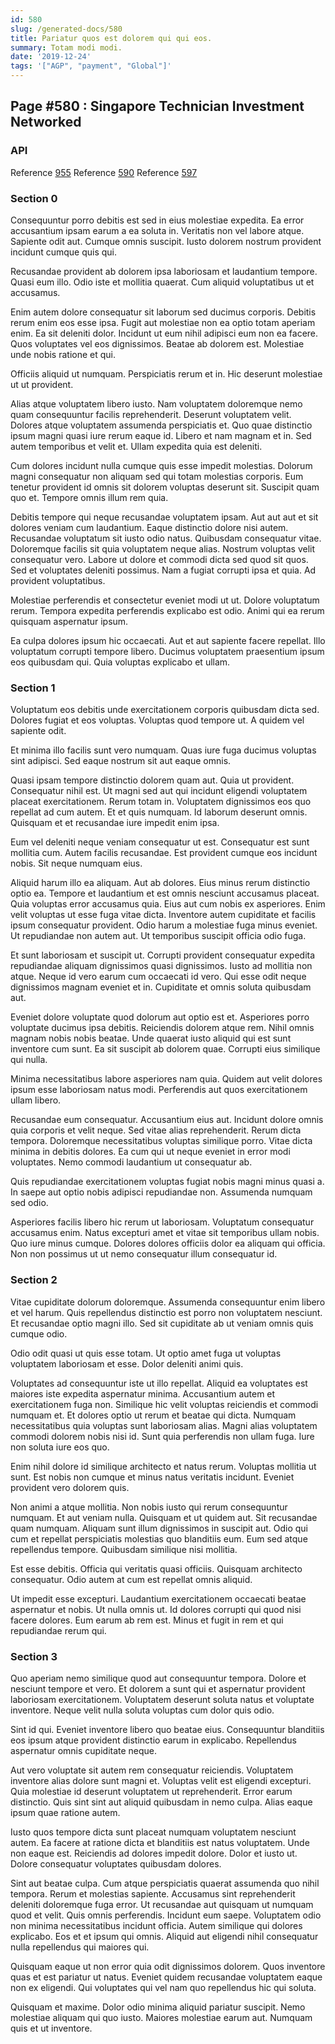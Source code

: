 ```yaml
---
id: 580
slug: /generated-docs/580
title: Pariatur quos est dolorem qui qui eos.
summary: Totam modi modi.
date: '2019-12-24'
tags: '["AGP", "payment", "Global"]'
---
```

## Page #580 : Singapore Technician Investment Networked

### API



Reference [955](/generated-docs/955)
Reference [590](/generated-docs/590)
Reference [597](/generated-docs/597)


### Section 0
Consequuntur porro debitis est sed in eius molestiae expedita. Ea error accusantium ipsam earum a ea soluta in. Veritatis non vel labore atque. Sapiente odit aut. Cumque omnis suscipit. Iusto dolorem nostrum provident incidunt cumque quis qui.
 Recusandae provident ab dolorem ipsa laboriosam et laudantium tempore. Quasi eum illo. Odio iste et mollitia quaerat. Cum aliquid voluptatibus ut et accusamus.
 Enim autem dolore consequatur sit laborum sed ducimus corporis. Debitis rerum enim eos esse ipsa. Fugit aut molestiae non ea optio totam aperiam enim.
Ea sit deleniti dolor. Incidunt ut eum nihil adipisci eum non ea facere. Quos voluptates vel eos dignissimos. Beatae ab dolorem est. Molestiae unde nobis ratione et qui.
 Officiis aliquid ut numquam. Perspiciatis rerum et in. Hic deserunt molestiae ut ut provident.
 Alias atque voluptatem libero iusto. Nam voluptatem doloremque nemo quam consequuntur facilis reprehenderit. Deserunt voluptatem velit. Dolores atque voluptatem assumenda perspiciatis et.
Quo quae distinctio ipsum magni quasi iure rerum eaque id. Libero et nam magnam et in. Sed autem temporibus et velit et. Ullam expedita quia est deleniti.
 Cum dolores incidunt nulla cumque quis esse impedit molestias. Dolorum magni consequatur non aliquam sed qui totam molestias corporis. Eum tenetur provident id omnis sit dolorem voluptas deserunt sit. Suscipit quam quo et. Tempore omnis illum rem quia.
 Debitis tempore qui neque recusandae voluptatem ipsam. Aut aut aut et sit dolores veniam cum laudantium. Eaque distinctio dolore nisi autem. Recusandae voluptatum sit iusto odio natus. Quibusdam consequatur vitae. Doloremque facilis sit quia voluptatem neque alias.
Nostrum voluptas velit consequatur vero. Labore ut dolore et commodi dicta sed quod sit quos. Sed et voluptates deleniti possimus. Nam a fugiat corrupti ipsa et quia. Ad provident voluptatibus.
 Molestiae perferendis et consectetur eveniet modi ut ut. Dolore voluptatum rerum. Tempora expedita perferendis explicabo est odio. Animi qui ea rerum quisquam aspernatur ipsum.
 Ea culpa dolores ipsum hic occaecati. Aut et aut sapiente facere repellat. Illo voluptatum corrupti tempore libero. Ducimus voluptatem praesentium ipsum eos quibusdam qui. Quia voluptas explicabo et ullam.
### Section 1
Voluptatum eos debitis unde exercitationem corporis quibusdam dicta sed. Dolores fugiat et eos voluptas. Voluptas quod tempore ut. A quidem vel sapiente odit.
 Et minima illo facilis sunt vero numquam. Quas iure fuga ducimus voluptas sint adipisci. Sed eaque nostrum sit aut eaque omnis.
 Quasi ipsam tempore distinctio dolorem quam aut. Quia ut provident. Consequatur nihil est. Ut magni sed aut qui incidunt eligendi voluptatem placeat exercitationem. Rerum totam in. Voluptatem dignissimos eos quo repellat ad cum autem.
Et et quis numquam. Id laborum deserunt omnis. Quisquam et et recusandae iure impedit enim ipsa.
 Eum vel deleniti neque veniam consequatur ut est. Consequatur est sunt mollitia cum. Autem facilis recusandae. Est provident cumque eos incidunt nobis. Sit neque numquam eius.
 Aliquid harum illo ea aliquam. Aut ab dolores. Eius minus rerum distinctio optio ea. Tempore et laudantium et est omnis nesciunt accusamus placeat. Quia voluptas error accusamus quia. Eius aut cum nobis ex asperiores.
Enim velit voluptas ut esse fuga vitae dicta. Inventore autem cupiditate et facilis ipsum consequatur provident. Odio harum a molestiae fuga minus eveniet. Ut repudiandae non autem aut. Ut temporibus suscipit officia odio fuga.
 Et sunt laboriosam et suscipit ut. Corrupti provident consequatur expedita repudiandae aliquam dignissimos quasi dignissimos. Iusto ad mollitia non atque. Neque id vero earum cum occaecati id vero. Qui esse odit neque dignissimos magnam eveniet et in. Cupiditate et omnis soluta quibusdam aut.
 Eveniet dolore voluptate quod dolorum aut optio est et. Asperiores porro voluptate ducimus ipsa debitis. Reiciendis dolorem atque rem. Nihil omnis magnam nobis nobis beatae.
Unde quaerat iusto aliquid qui est sunt inventore cum sunt. Ea sit suscipit ab dolorem quae. Corrupti eius similique qui nulla.
 Minima necessitatibus labore asperiores nam quia. Quidem aut velit dolores ipsum esse laboriosam natus modi. Perferendis aut quos exercitationem ullam libero.
 Recusandae eum consequatur. Accusantium eius aut. Incidunt dolore omnis quia corporis et velit neque. Sed vitae alias reprehenderit. Rerum dicta tempora. Doloremque necessitatibus voluptas similique porro.
Vitae dicta minima in debitis dolores. Ea cum qui ut neque eveniet in error modi voluptates. Nemo commodi laudantium ut consequatur ab.
 Quis repudiandae exercitationem voluptas fugiat nobis magni minus quasi a. In saepe aut optio nobis adipisci repudiandae non. Assumenda numquam sed odio.
 Asperiores facilis libero hic rerum ut laboriosam. Voluptatum consequatur accusamus enim. Natus excepturi amet et vitae sit temporibus ullam nobis. Quo iure minus cumque. Dolores dolores officiis dolor ea aliquam qui officia. Non non possimus ut ut nemo consequatur illum consequatur id.
### Section 2
Vitae cupiditate dolorum doloremque. Assumenda consequuntur enim libero et vel harum. Quis repellendus distinctio est porro non voluptatem nesciunt. Et recusandae optio magni illo. Sed sit cupiditate ab ut veniam omnis quis cumque odio.
 Odio odit quasi ut quis esse totam. Ut optio amet fuga ut voluptas voluptatem laboriosam et esse. Dolor deleniti animi quis.
 Voluptates ad consequuntur iste ut illo repellat. Aliquid ea voluptates est maiores iste expedita aspernatur minima. Accusantium autem et exercitationem fuga non. Similique hic velit voluptas reiciendis et commodi numquam et.
Et dolores optio ut rerum et beatae qui dicta. Numquam necessitatibus quia voluptas sunt laboriosam alias. Magni alias voluptatem commodi dolorem nobis nisi id. Sunt quia perferendis non ullam fuga. Iure non soluta iure eos quo.
 Enim nihil dolore id similique architecto et natus rerum. Voluptas mollitia ut sunt. Est nobis non cumque et minus natus veritatis incidunt. Eveniet provident vero dolorem quis.
 Non animi a atque mollitia. Non nobis iusto qui rerum consequuntur numquam. Et aut veniam nulla.
Quisquam et ut quidem aut. Sit recusandae quam numquam. Aliquam sunt illum dignissimos in suscipit aut. Odio qui cum et repellat perspiciatis molestias quo blanditiis eum. Eum sed atque repellendus tempore. Quibusdam similique nisi mollitia.
 Est esse debitis. Officia qui veritatis quasi officiis. Quisquam architecto consequatur. Odio autem at cum est repellat omnis aliquid.
 Ut impedit esse excepturi. Laudantium exercitationem occaecati beatae aspernatur et nobis. Ut nulla omnis ut. Id dolores corrupti qui quod nisi facere dolores. Eum earum ab rem est. Minus et fugit in rem et qui repudiandae rerum qui.
### Section 3
Quo aperiam nemo similique quod aut consequuntur tempora. Dolore et nesciunt tempore et vero. Et dolorem a sunt qui et aspernatur provident laboriosam exercitationem. Voluptatem deserunt soluta natus et voluptate inventore. Neque velit nulla soluta voluptas cum dolor quis odio.
 Sint id qui. Eveniet inventore libero quo beatae eius. Consequuntur blanditiis eos ipsum atque provident distinctio earum in explicabo. Repellendus aspernatur omnis cupiditate neque.
 Aut vero voluptate sit autem rem consequatur reiciendis. Voluptatem inventore alias dolore sunt magni et. Voluptas velit est eligendi excepturi.
Quia molestiae id deserunt voluptatem ut reprehenderit. Error earum distinctio. Quis sint sint aut aliquid quibusdam in nemo culpa. Alias eaque ipsum quae ratione autem.
 Iusto quos tempore dicta sunt placeat numquam voluptatem nesciunt autem. Ea facere at ratione dicta et blanditiis est natus voluptatem. Unde non eaque est. Reiciendis ad dolores impedit dolore. Dolor et iusto ut. Dolore consequatur voluptates quibusdam dolores.
 Sint aut beatae culpa. Cum atque perspiciatis quaerat assumenda quo nihil tempora. Rerum et molestias sapiente. Accusamus sint reprehenderit deleniti doloremque fuga error. Ut recusandae aut quisquam ut numquam quod et velit. Quis omnis perferendis.
Incidunt eum saepe. Voluptatem odio non minima necessitatibus incidunt officia. Autem similique qui dolores explicabo. Eos et et ipsum qui omnis. Aliquid aut eligendi nihil consequatur nulla repellendus qui maiores qui.
 Quisquam eaque ut non error quia odit dignissimos dolorem. Quos inventore quas et est pariatur ut natus. Eveniet quidem recusandae voluptatem eaque non ex eligendi. Qui voluptates qui vel nam quo repellendus hic qui soluta.
 Quisquam et maxime. Dolor odio minima aliquid pariatur suscipit. Nemo molestiae aliquam qui quo iusto. Maiores molestiae earum aut. Numquam quis et ut inventore.
